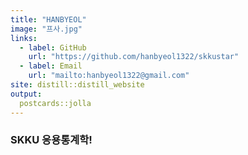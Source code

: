 ```yaml
---
title: "HANBYEOL"
image: "프사.jpg"
links:
  - label: GitHub
    url: "https://github.com/hanbyeol1322/skkustar"
  - label: Email
    url: "mailto:hanbyeol1322@gmail.com"
site: distill::distill_website
output:
  postcards::jolla
---
```

### SKKU 응용통계학!

